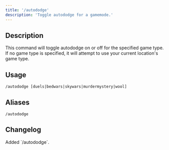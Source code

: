 ```yaml
---
title: '/autododge'
description: 'Toggle autododge for a gamemode.'
---
```


## Description

This command will toggle autododge on or off for the specified game type. If no game type is specified, it will attempt to use your current location's game type.

## Usage

`/autododge [duels|bedwars|skywars|murdermystery|wool]`

## Aliases

`/autododge`

## Changelog

<Steps>
    <Step title={'Before Full Release'} icon={'code-branch'}>
        Added `/autododge`.
    </Step>
</Steps>